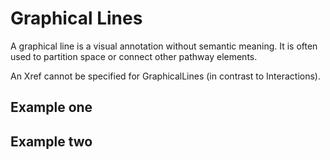 # Graphical Lines

A graphical line is a visual annotation without semantic meaning. It is often used to partition space or connect other pathway elements. 

An Xref cannot be specified for GraphicalLines (in contrast to Interactions).

## Example one

## Example two
